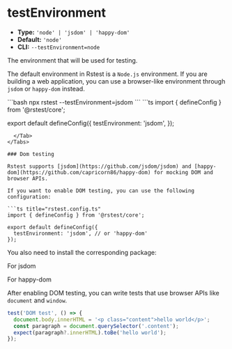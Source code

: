 # testEnvironment

- **Type:** `'node' | 'jsdom' | 'happy-dom'`
- **Default:** `'node'`
- **CLI:** `--testEnvironment=node`

The environment that will be used for testing.

The default environment in Rstest is a `Node.js` environment. If you are building a web application, you can use a browser-like environment through `jsdom` or `happy-dom` instead.


<Tabs defaultValue='rstest.config.ts'>
  <Tab label="CLI">
  ```bash
  npx rstest --testEnvironment=jsdom
  ```
  </Tab>
  <Tab label="rstest.config.ts">
```ts
import { defineConfig } from '@rstest/core';

export default defineConfig({
  testEnvironment: 'jsdom',
});
```
  </Tab>
</Tabs>

### Dom testing

Rstest supports [jsdom](https://github.com/jsdom/jsdom) and [happy-dom](https://github.com/capricorn86/happy-dom) for mocking DOM and browser APIs.

If you want to enable DOM testing, you can use the following configuration:

```ts title="rstest.config.ts"
import { defineConfig } from '@rstest/core';

export default defineConfig({
  testEnvironment: 'jsdom', // or 'happy-dom'
});
```

You also need to install the corresponding package:


For jsdom

<PackageManagerTabs command="add jsdom -D" />

For happy-dom

<PackageManagerTabs command="add happy-dom -D" />

After enabling DOM testing, you can write tests that use browser APIs like `document` and `window`.

```ts
test('DOM test', () => {
  document.body.innerHTML = '<p class="content">hello world</p>';
  const paragraph = document.querySelector('.content');
  expect(paragraph?.innerHTML).toBe('hello world');
});
```
